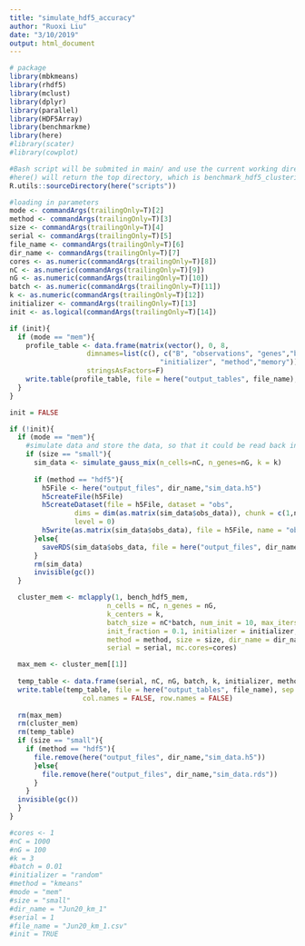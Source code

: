 ```yaml
---
title: "simulate_hdf5_accuracy"
author: "Ruoxi Liu"
date: "3/10/2019"
output: html_document
---
```


```r
# package
library(mbkmeans)
library(rhdf5)
library(mclust)
library(dplyr)
library(parallel)
library(HDF5Array)
library(benchmarkme)
library(here)
#library(scater)
#library(cowplot)
```

```r
#Bash script will be submited in main/ and use the current working directory (main/ will be cwd)
#here() will return the top directory, which is benchmark_hdf5_clustering
R.utils::sourceDirectory(here("scripts"))
```

```r
#loading in parameters
mode <- commandArgs(trailingOnly=T)[2]
method <- commandArgs(trailingOnly=T)[3]
size <- commandArgs(trailingOnly=T)[4]
serial <- commandArgs(trailingOnly=T)[5]
file_name <- commandArgs(trailingOnly=T)[6]
dir_name <- commandArgs(trailingOnly=T)[7]
cores <- as.numeric(commandArgs(trailingOnly=T)[8])
nC <- as.numeric(commandArgs(trailingOnly=T)[9])
nG <- as.numeric(commandArgs(trailingOnly=T)[10])
batch <- as.numeric(commandArgs(trailingOnly=T)[11])
k <- as.numeric(commandArgs(trailingOnly=T)[12])
initializer <- commandArgs(trailingOnly=T)[13]
init <- as.logical(commandArgs(trailingOnly=T)[14])
```

```r
if (init){
  if (mode == "mem"){
    profile_table <- data.frame(matrix(vector(), 0, 8,
                   dimnames=list(c(), c("B", "observations", "genes","batch_size","k",
                                     "initializer", "method","memory"))),
                   stringsAsFactors=F)
    write.table(profile_table, file = here("output_tables", file_name), sep = ",", col.names = TRUE)
  }
}
```
```r
init = FALSE
```


```r
if (!init){
  if (mode == "mem"){
    #simulate data and store the data, so that it could be read back in later (only necessary for small data)
    if (size == "small"){
      sim_data <- simulate_gauss_mix(n_cells=nC, n_genes=nG, k = k)
   
      if (method == "hdf5"){
        h5File <- here("output_files", dir_name,"sim_data.h5")
        h5createFile(h5File)
        h5createDataset(file = h5File, dataset = "obs", 
                dims = dim(as.matrix(sim_data$obs_data)), chunk = c(1,nG),
                level = 0)
        h5write(as.matrix(sim_data$obs_data), file = h5File, name = "obs" )
      }else{
        saveRDS(sim_data$obs_data, file = here("output_files", dir_name,"sim_data.rds"))
      }
      rm(sim_data)
      invisible(gc())
  }

  cluster_mem <- mclapply(1, bench_hdf5_mem, 
                        n_cells = nC, n_genes = nG, 
                        k_centers = k,
                        batch_size = nC*batch, num_init = 10, max_iters = 100,
                        init_fraction = 0.1, initializer = initializer, 
                        method = method, size = size, dir_name = dir_name, 
                        serial = serial, mc.cores=cores)

  max_mem <- cluster_mem[[1]]
  
  temp_table <- data.frame(serial, nC, nG, batch, k, initializer, method, max_mem)
  write.table(temp_table, file = here("output_tables", file_name), sep = ",", append = TRUE, quote = FALSE,
                  col.names = FALSE, row.names = FALSE)
  
  rm(max_mem)
  rm(cluster_mem)
  rm(temp_table)
  if (size == "small"){
    if (method == "hdf5"){
      file.remove(here("output_files", dir_name,"sim_data.h5"))
      }else{
        file.remove(here("output_files", dir_name,"sim_data.rds"))
      }
    }
  invisible(gc())
  }
}
```

```r
#cores <- 1
#nC = 1000
#nG = 100
#k = 3
#batch = 0.01
#initializer = "random"
#method = "kmeans"
#mode = "mem"
#size = "small"
#dir_name = "Jun20_km_1"
#serial = 1
#file_name = "Jun20_km_1.csv"
#init = TRUE
```

